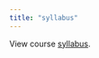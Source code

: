 ```yaml
---
title: "syllabus"
---
```


View course [syllabus](https://github.com/yemeng-emma/bigdata4publicgood/blob/60be25a2e04d01c4737e7e53451476ea205ac9f8/syllabus.pdf).

